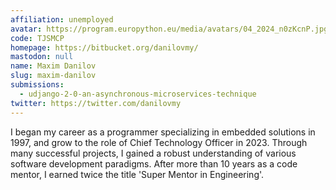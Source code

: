 ```yaml
---
affiliation: unemployed
avatar: https://program.europython.eu/media/avatars/04_2024_n0zKcnP.jpg
code: TJSMCP
homepage: https://bitbucket.org/danilovmy/
mastodon: null
name: Maxim Danilov
slug: maxim-danilov
submissions:
  - udjango-2-0-an-asynchronous-microservices-technique
twitter: https://twitter.com/danilovmy
---
```


I began my career as a programmer specializing in embedded solutions in 1997,
and grow to the role of Chief Technology Officer in 2023. Through many
successful projects, I gained a robust understanding of various software
development paradigms. After more than 10 years as a code mentor, I earned twice
the title 'Super Mentor in Engineering'.
